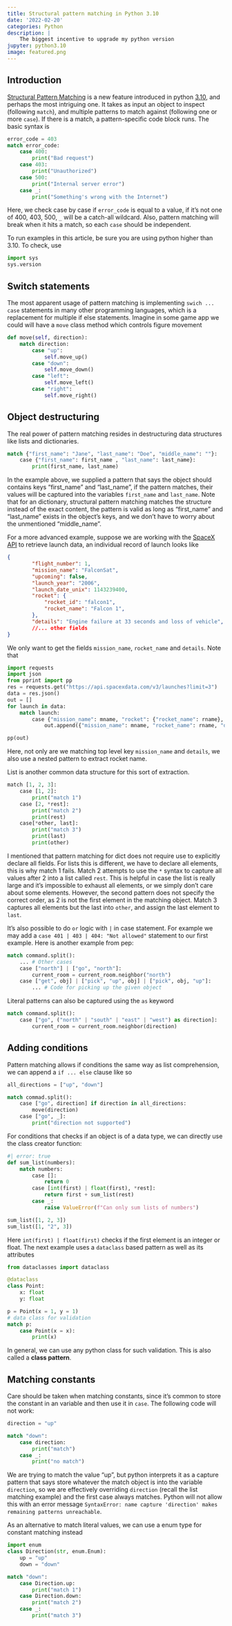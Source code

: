 ```yaml
---
title: Structural pattern matching in Python 3.10
date: '2022-02-20'
categories: Python
description: |
    The biggest incentive to upgrade my python version
jupyter: python3.10
image: featured.png
---
```


## Introduction

[Structural Pattern Matching](https://www.python.org/dev/peps/pep-0634/) is a new feature introduced in python [3.10](https://docs.python.org/3/whatsnew/3.10.html), and perhaps the most intriguing one.  It takes as input an object to inspect (following `match`), and multiple patterns to match against (following one or more `case`). If there is a match, a pattern-specific code block runs. The basic syntax is

<!-- ```{r, include = FALSE}
ymisc::set_knitr_options()
library(reticulate)
Sys.setenv(RETICULATE_PYTHON = "/opt/homebrew/Cellar/python@3.10/3.10.5/bin/python3")
``` -->


```python
error_code = 403
match error_code:
    case 400:
        print("Bad request")
    case 403:
        print("Unauthorized")
    case 500:
        print("Internal server error")
    case _:
        print("Something's wrong with the Internet")
```

Here, we check case by case if `error_code` is equal to a value, if it's not one of 400, 403, 500, `_` will be a catch-all wildcard. Also, pattern matching will break when it hits a match, so each `case` should be independent.



To run examples in this article, be sure you are using python higher than 3.10. To check, use

```python
import sys
sys.version
```


## Switch statements

The most apparent usage of pattern matching is implementing `swich ... case` statements in many other programming languages, which is a replacement for multiple if else statements.  Imagine in some game app we could will have a `move` class method which controls figure movement

```python
def move(self, direction):
    match direction:
        case "up":
            self.move_up()
        case "down":
            self.move_down()
        case "left":
            self.move_left()
        case "right":
            self.move_right()
```

## Object destructuring

The real power of pattern matching resides in destructuring data structures like lists and dictionaries.

```python
match {"first_name": "Jane", "last_name": "Doe", "middle_name": ""}:
    case {"first_name": first_name , "last_name": last_name}:
        print(first_name, last_name)
```

In the example above, we supplied a pattern that says the object should contains keys "first_name" and "last_name", if the pattern matches, their values will be captured into the variables `first_name` and `last_name`. Note that for an dictionary, structural pattern matching matches the structure instead of the exact content, the pattern is valid as long as "first_name" and "last_name" exists in the object's keys, and we don't have to worry about the unmentioned "middle_name".

For a more advanced example, suppose we are working with the [SpaceX API](https://docs.spacexdata.com/) to retrieve launch data, an individual record of launch looks like

```json
{
        "flight_number": 1,
        "mission_name": "FalconSat",
        "upcoming": false,
        "launch_year": "2006",
        "launch_date_unix": 1143239400,
        "rocket": {
            "rocket_id": "falcon1",
            "rocket_name": "Falcon 1",
        },
        "details": "Engine failure at 33 seconds and loss of vehicle",
        //... other fields
}
```

We only want to get the fields `mission_name`, `rocket_name` and `details`. Note that


```python
import requests
import json
from pprint import pp
res = requests.get("https://api.spacexdata.com/v3/launches?limit=3")
data = res.json()
out = []
for launch in data:
    match launch:
        case {"mission_name": mname, "rocket": {"rocket_name": rname}, "details": details}:
            out.append({"mission_name": mname, "rocket_name": rname, "details": details})

pp(out)
```

Here, not only are we matching top level key `mission_name` and `details`, we also use a nested pattern to extract rocket name.

List is another common data structure for this sort of extraction.

```python
match [1, 2, 3]:
    case [1, 2]:
        print("match 1")
    case [2, *rest]:
        print("match 2")
        print(rest)
    case[*other, last]:
        print("match 3")
        print(last)
        print(other)
```

I mentioned that pattern matching for dict does not require use to explicitly declare all fields. For lists this is different, we have to declare all elements, this is why match 1 fails. Match 2 attempts to use the `*` syntax to capture all values after 2 into a list called `rest`. This is helpful in case the list is really large and it's impossible to exhaust all elements, or we simply don't care about some elements. However, the second pattern does not specify the correct order, as 2 is not the first element in the matching object. Match 3 captures all elements but the last into `other`, and assign the last element to `last`.


It's also possible to do `or` logic with `|` in case statement. For example we may add a `case 401 | 403 | 404: "Not allowed"` statement to our first example. Here is another example from pep:

```python
match command.split():
    ... # Other cases
    case ["north"] | ["go", "north"]:
        current_room = current_room.neighbor("north")
    case ["get", obj] | ["pick", "up", obj] | ["pick", obj, "up"]:
        ... # Code for picking up the given object
```

Literal patterns can also be captured using the `as` keyword

```python
match command.split():
    case ["go", ("north" | "south" | "east" | "west") as direction]:
        current_room = current_room.neighbor(direction)
```

## Adding conditions

Pattern matching allows if conditions the same way as list comprehension, we can append a `if ... else` clause like so


```python
all_directions = ["up", "down"]

match commad.split():
    case ["go", direction] if direction in all_directions:
        move(direction)
    case ["go", _]:
        print("direction not supported")
```


For conditions that checks if an object is of a data type, we can directly use the class creator function:

```python
#| error: true
def sum_list(numbers):
    match numbers:
        case []:
            return 0
        case [int(first) | float(first), *rest]:
            return first + sum_list(rest)
        case _:
            raise ValueError(f"Can only sum lists of numbers")

sum_list([1, 2, 3])
sum_list([1, "2", 3])
```

Here `int(first) | float(first)` checks if the first element is an integer or float. The next example uses a `dataclass` based pattern as well as its attributes

```python
from dataclasses import dataclass

@dataclass
class Point:
    x: float
    y: float

p = Point(x = 1, y = 1)
# data class for validation
match p:
    case Point(x = x):
        print(x)
```


In general, we can use any python class for such validation. This is also called a **class pattern**.

## Matching constants

Care should be taken when matching constants, since it's common to store the constant in an variable and then use it in `case`. The following code will not work:

```python
direction = "up"

match "down":
    case direction:
        print("match")
    case _:
        print("no match")
```

We are trying to match the value "up", but python interprets it as a capture pattern that says store whatever the match object is into the variable `direction`, so we are effectively overriding `direction` (recall the list matching example) and the first case always matches. Python will not allow this with an error message `SyntaxError: name capture 'direction' makes remaining patterns unreachable`.

As an alternative to match literal values, we can use a enum type for constant matching instead

```python
import enum
class Direction(str, enum.Enum):
    up = "up"
    down = "down"

match "down":
    case Direction.up:
        print("match 1")
    case Direction.down:
        print("match 2")
    case _:
        print("match 3")
```

